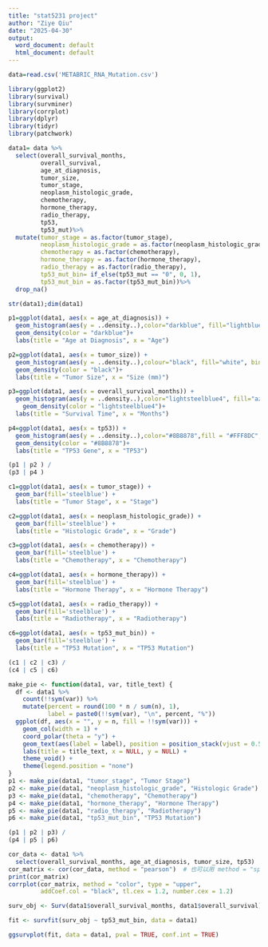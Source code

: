 ```yaml
---
title: "stat5231 project"
author: "Ziye Qiu"
date: "2025-04-30"
output:
  word_document: default
  html_document: default
---
```


```r
data=read.csv('METABRIC_RNA_Mutation.csv')
```

```r
library(ggplot2)
library(survival)
library(survminer)
library(corrplot)
library(dplyr)
library(tidyr)
library(patchwork)
```

```r
data1= data %>%
  select(overall_survival_months,
         overall_survival,
         age_at_diagnosis,
         tumor_size,
         tumor_stage,
         neoplasm_histologic_grade,
         chemotherapy,
         hormone_therapy,
         radio_therapy,
         tp53,
         tp53_mut)%>%
  mutate(tumor_stage = as.factor(tumor_stage),
         neoplasm_histologic_grade = as.factor(neoplasm_histologic_grade),
         chemotherapy = as.factor(chemotherapy),
         hormone_therapy = as.factor(hormone_therapy),
         radio_therapy = as.factor(radio_therapy),
         tp53_mut_bin= if_else(tp53_mut == "0", 0, 1),
         tp53_mut_bin = as.factor(tp53_mut_bin))%>%
  drop_na()
```

```r
str(data1);dim(data1)
```

```r
p1=ggplot(data1, aes(x = age_at_diagnosis)) + 
  geom_histogram(aes(y = ..density..),color="darkblue", fill="lightblue", bins = 30) + 
  geom_density(color = "darkblue")+
  labs(title = "Age at Diagnosis", x = "Age")

p2=ggplot(data1, aes(x = tumor_size)) + 
  geom_histogram(aes(y = ..density..),colour="black", fill="white", bins = 30) +
  geom_density(color = "black")+
  labs(title = "Tumor Size", x = "Size (mm)")

p3=ggplot(data1, aes(x = overall_survival_months)) + 
  geom_histogram(aes(y = ..density..),color="lightsteelblue4", fill="azure",  bins = 30) + 
    geom_density(color = "lightsteelblue4")+
  labs(title = "Survival Time", x = "Months")

p4=ggplot(data1, aes(x = tp53)) + 
  geom_histogram(aes(y = ..density..),color="#8B8878",fill = "#FFF8DC", bins = 30) + 
  geom_density(color = "#8B8878")+
  labs(title = "TP53 Gene", x = "TP53")

(p1 | p2 ) /
(p3 | p4 )
```

```r
c1=ggplot(data1, aes(x = tumor_stage)) +
  geom_bar(fill='steelblue') +
  labs(title = "Tumor Stage", x = "Stage")

c2=ggplot(data1, aes(x = neoplasm_histologic_grade)) +
  geom_bar(fill='steelblue') +
  labs(title = "Histologic Grade", x = "Grade")

c3=ggplot(data1, aes(x = chemotherapy)) +
  geom_bar(fill='steelblue') +
  labs(title = "Chemotherapy", x = "Chemotherapy")

c4=ggplot(data1, aes(x = hormone_therapy)) +
  geom_bar(fill='steelblue') +
  labs(title = "Hormone Therapy", x = "Hormone Therapy")

c5=ggplot(data1, aes(x = radio_therapy)) +
  geom_bar(fill='steelblue') +
  labs(title = "Radiotherapy", x = "Radiotherapy")

c6=ggplot(data1, aes(x = tp53_mut_bin)) +
  geom_bar(fill='steelblue') +
  labs(title = "TP53 Mutation", x = "TP53 Mutation")

(c1 | c2 | c3) /
(c4 | c5 | c6)
```

```r
make_pie <- function(data1, var, title_text) {
  df <- data1 %>%
    count(!!sym(var)) %>%
    mutate(percent = round(100 * n / sum(n), 1),
           label = paste0(!!sym(var), "\n", percent, "%"))
  ggplot(df, aes(x = "", y = n, fill = !!sym(var))) +
    geom_col(width = 1) +
    coord_polar(theta = "y") +
    geom_text(aes(label = label), position = position_stack(vjust = 0.5), size = 3) +
    labs(title = title_text, x = NULL, y = NULL) +
    theme_void() +
    theme(legend.position = "none")
}
p1 <- make_pie(data1, "tumor_stage", "Tumor Stage")
p2 <- make_pie(data1, "neoplasm_histologic_grade", "Histologic Grade")
p3 <- make_pie(data1, "chemotherapy", "Chemotherapy")
p4 <- make_pie(data1, "hormone_therapy", "Hormone Therapy")
p5 <- make_pie(data1, "radio_therapy", "Radiotherapy")
p6 <- make_pie(data1, "tp53_mut_bin", "TP53 Mutation")

(p1 | p2 | p3) /
(p4 | p5 | p6)
```

```r
cor_data <- data1 %>%
  select(overall_survival_months, age_at_diagnosis, tumor_size, tp53) 
cor_matrix <- cor(cor_data, method = "pearson")  # 也可以用 method = "spearman"
print(cor_matrix)
corrplot(cor_matrix, method = "color", type = "upper", 
         addCoef.col = "black", tl.cex = 1.2, number.cex = 1.2)
```

```r
surv_obj <- Surv(data1$overall_survival_months, data1$overall_survival)

fit <- survfit(surv_obj ~ tp53_mut_bin, data = data1)

ggsurvplot(fit, data = data1, pval = TRUE, conf.int = TRUE)
```



